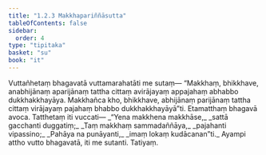 ```yaml
---
title: "1.2.3 Makkhapariññāsutta"
tableOfContents: false
sidebar:
  order: 4
type: "tipitaka"
basket: "su"
book: "it"
---
```



<DynamicBreadcrumb />

<Division number="13" book="it">

<Paragraph number="66" book="it">
Vuttañhetaṃ bhagavatā vuttamarahatāti me sutaṃ—
</Paragraph>

<Paragraph number="67" book="it">
“Makkhaṃ, bhikkhave, anabhijānaṃ aparijānaṃ tattha cittaṃ avirājayaṃ appajahaṃ abhabbo dukkhakkhayāya. Makkhañca kho, bhikkhave, abhijānaṃ parijānaṃ tattha cittaṃ virājayaṃ pajahaṃ bhabbo dukkhakkhayāyā”ti. Etamatthaṃ bhagavā avoca. Tatthetaṃ iti vuccati—
</Paragraph>

<Paragraph number="68" type="verses" book="it">
_“Yena makkhena makkhāse,_  
_sattā gacchanti duggatiṃ;_  
_Taṃ makkhaṃ sammadaññāya,_  
_pajahanti vipassino;_  
_Pahāya na punāyanti,_  
_imaṃ lokaṃ kudācanan”ti._  

</Paragraph>

<Paragraph number="69" book="it">
Ayampi attho vutto bhagavatā, iti me sutanti.

</Paragraph>
</Division>

<Paragraph number="70" type="center" book="it">
Tatiyaṃ.
</Paragraph>